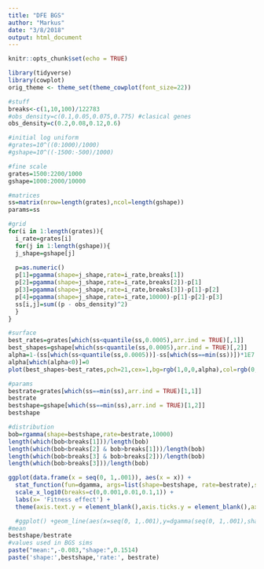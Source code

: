```yaml
---
title: "DFE BGS"
author: "Markus"
date: "3/8/2018"
output: html_document
---
```


```r
knitr::opts_chunk$set(echo = TRUE)
```


```r
library(tidyverse)
library(cowplot)
orig_theme <- theme_set(theme_cowplot(font_size=22))

#stuff
breaks<-c(1,10,100)/122783
#obs_density=c(0.1,0.05,0.075,0.775) #clasical genes
obs_density=c(0.2,0.08,0.12,0.6)

#initial log uniform
#grates=10^((0:1000)/1000)
#gshape=10^((-1500:-500)/1000) 

#fine scale
grates=1500:2200/1000
gshape=1000:2000/10000

#matrices
ss=matrix(nrow=length(grates),ncol=length(gshape))
params=ss

#grid
for(i in 1:length(grates)){
  i_rate=grates[i]
  for(j in 1:length(gshape)){
  j_shape=gshape[j]
  
  p=as.numeric()
  p[1]=pgamma(shape=j_shape,rate=i_rate,breaks[1])
  p[2]=pgamma(shape=j_shape,rate=i_rate,breaks[2])-p[1]
  p[3]=pgamma(shape=j_shape,rate=i_rate,breaks[3])-p[1]-p[2]
  p[4]=pgamma(shape=j_shape,rate=i_rate,10000)-p[1]-p[2]-p[3]
  ss[i,j]=sum((p - obs_density)^2)
  }
}

#surface
best_rates=grates[which(ss<quantile(ss,0.0005),arr.ind = TRUE)[,1]]
best_shapes=gshape[which(ss<quantile(ss,0.0005),arr.ind = TRUE)[,2]]
alpha=1-(ss[which(ss<quantile(ss,0.0005))]-ss[which(ss==min(ss))])*1E7
alpha[which(alpha<0)]=0
plot(best_shapes~best_rates,pch=21,cex=1,bg=rgb(1,0,0,alpha),col=rgb(0,0,0,0.1))

#params
bestrate=grates[which(ss==min(ss),arr.ind = TRUE)[1,1]]
bestrate
bestshape=gshape[which(ss==min(ss),arr.ind = TRUE)[1,2]]
bestshape

#distribution
bob=rgamma(shape=bestshape,rate=bestrate,10000)
length(which(bob<breaks[1]))/length(bob)
length(which(bob<breaks[2] & bob>breaks[1]))/length(bob)
length(which(bob<breaks[3] & bob>breaks[2]))/length(bob)
length(which(bob>breaks[3]))/length(bob)

ggplot(data.frame(x = seq(0, 1,.001)), aes(x = x)) +
  stat_function(fun=dgamma, args=list(shape=bestshape, rate=bestrate),size=2)+
  scale_x_log10(breaks=c(0,0.001,0.01,0.1,1)) +
  labs(x= 'Fitness effect') +
  theme(axis.text.y = element_blank(),axis.ticks.y = element_blank(),axis.title.y = element_blank())

  #ggplot() +geom_line(aes(x=seq(0, 1,.001),y=dgamma(seq(0, 1,.001),shape=bestshape, rate=bestrate)),size=2) +  scale_x_log10(breaks=c(0,0.001,0.01,0.1,1)) 
#mean
bestshape/bestrate
#values used in BGS sims
paste("mean:",-0.083,"shape:",0.1514)
paste('shape:',bestshape,'rate:', bestrate)
```
